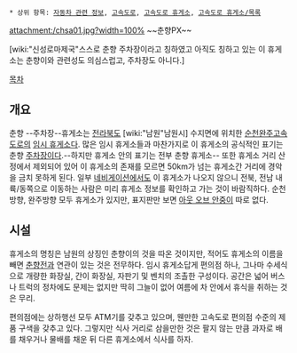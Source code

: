  * 상위 항목: [[자동차 관련 정보]], [[고속도로]], [[고속도로 휴게소]], [[고속도로 휴게소/목록]]
attachment:/chsa01.jpg?width=100%
~~춘향PX~~

[wiki:"신성로마제국"스스로 춘향 주차장이라고 칭하였고 아직도 칭하고 있는 이 휴게소는 춘향이와 관련성도 의심스럽고, 주차장도 아니다.]

[[목차]]

== 개요 ==
춘향 --주차장--휴게소는 [[전라북도]] [wiki:"남원"남원시] 수지면에 위치한 [[순천완주고속도로]]의 [[임시 휴게소]]다. 많은 임시 휴게소들과 마찬가지로 이 휴게소의 공식적인 표기는 춘향 [[주차장]]이다.--하지만 휴게소 안의 표기는 전부 춘향 휴게소-- 또한 휴게소 거리 산정에서 제외되어 있어 이 휴게소의 존재를 모르면 50km가 넘는 휴게소간 거리에 경악을 금치 못하게 된다. 일부 [[네비게이션]]에서도 이 휴게소가 나오지 않으니 전북, 전남 내륙/동쪽으로 이동하는 사람은 미리 휴게소 정보를 확인하고 가는 것이 바람직하다. 순천방향, 완주방향 모두 휴게소가 있지만, 표지판만 보면 [[아웃 오브 안중]]이 따로 없다.

== 시설 ==
휴게소의 명칭은 남원의 상징인 춘향이의 것을 따온 것이지만, 적어도 휴게소의 이름을 빼면 [[춘향전]]과 연관이 있는 것은 전무하다. 임시 휴게소답게 편의점 하나, 그나마 수세식으로 개량한 화장실, 간이 화장실, 자판기 및 벤치의 조촐한 구성이다. 공간은 넓어 버스나 트럭의 정차에도 문제는 없지만 딱히 그늘이 없어 여름에 차 안에서 휴식을 취하는 것은 무리.

편의점에는 상하행선 모두 ATM기를 갖추고 있으며, 웬만한 고속도로 편의점 수준의 제품 구색을 갖추고 있다. 그렇지만 식사 거리로 삼을만한 것은 팔지 않는 만큼 과자로 배를 채우거나 물배를 채운 뒤 다른 휴게소에서 식사를 하자.

